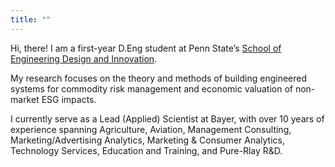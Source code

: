```yaml
---
title: ""
---
```


Hi, there! I am a first-year D.Eng student at Penn State's [School of Engineering Design and Innovation](https://www.sedi.psu.edu/){target="_blank"}.

My research focuses on the theory and methods of building engineered systems for commodity risk management and economic valuation of non-market ESG impacts.

I currently serve as a Lead (Applied) Scientist at Bayer, with over 10 years of experience spanning Agriculture, Aviation, Management Consulting, Marketing/Advertising Analytics, Marketing & Consumer Analytics, Technology Services, Education and Training, and Pure-Rlay R&D.
